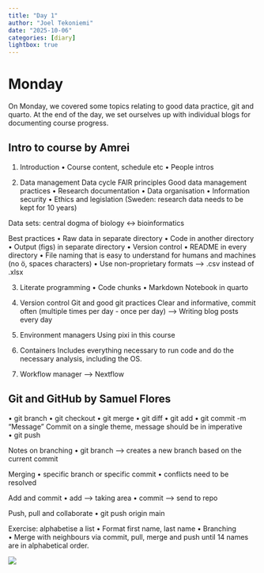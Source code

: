 ```yaml
---
title: "Day 1"
author: "Joel Tekoniemi"
date: "2025-10-06"
categories: [diary]
lightbox: true
---
```


# Monday
On Monday, we covered some topics relating to good data practice, git and quarto. At the end of the day, we set ourselves up with individual blogs for documenting course progress. 

## Intro to course by Amrei
1. Introduction
• Course content, schedule etc
• People intros

2. Data management
Data cycle
FAIR principles
Good data management practices
• Research documentation
• Data organisation
• Information security 
• Ethics and legislation (Sweden: research data needs to be kept for 10 years)

Data sets: central dogma of biology <-> bioinformatics

Best practices
• Raw data in separate directory
• Code in another directory
• Output (figs) in separate directory
• Version control
• README in every directory
• File naming that is easy to understand for humans and machines (no ö, spaces characters)
• Use non-proprietary formats —> .csv instead of .xlsx

3. Literate programming
• Code chunks
• Markdown
Notebook in quarto

4. Version control
Git and good git practices
Clear and informative, commit often (multiple times per day - once per day)
—> Writing blog posts every day

5. Environment managers
Using pixi in this course

6. Containers
Includes everything necessary to run code and do the necessary analysis, including the OS.

7. Workflow manager
—> Nextflow

## Git and GitHub by Samuel Flores

• git branch
• git checkout
• git merge
• git diff
• git add
• git commit -m “Message”
	Commit on a single theme, message should be in imperative
• git push 

Notes on branching
• git branch —> creates a new branch based on the current commit

Merging
• specific branch or specific commit
• conflicts need to be resolved

Add and commit
• add —> taking area
• commit —> send to repo

Push, pull and collaborate
• git push origin main

Exercise: alphabetise a list
• Format first name, last name
• Branching
• Merge with neighbours via commit, pull, merge and push until 14 names are in alphabetical order.

![](thumbnail.jpg)
